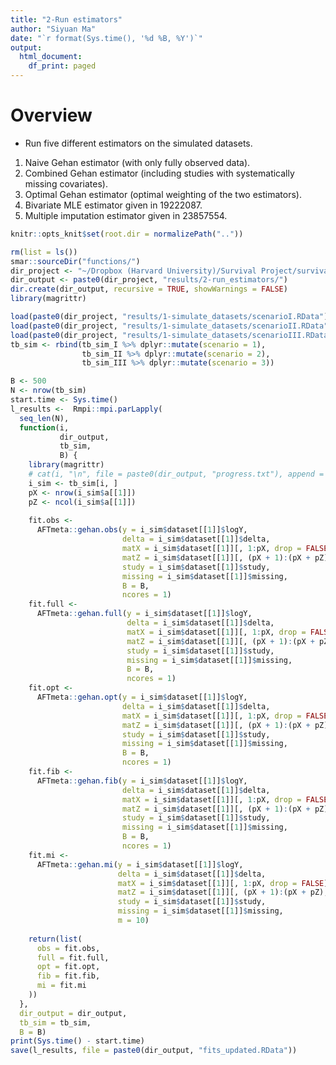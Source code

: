 ```yaml
---
title: "2-Run estimators"
author: "Siyuan Ma"
date: "`r format(Sys.time(), '%d %B, %Y')`"
output:
  html_document:
    df_print: paged
---
```

# Overview
- Run five different estimators on the simulated datasets.
1. Naive Gehan estimator (with only fully observed data).
2. Combined Gehan estimator (including studies with systematically missing covariates).
3. Optimal Gehan estimator (optimal weighting of the two estimators).
4. Bivariate MLE estimator given in 19222087.
5. Multiple imputation estimator given in 23857554.
```r
knitr::opts_knit$set(root.dir = normalizePath(".."))
```
```r
rm(list = ls())
smar::sourceDir("functions/")
dir_project <- "~/Dropbox (Harvard University)/Survival Project/survival_paper/"
dir_output <- paste0(dir_project, "results/2-run_estimators/")
dir.create(dir_output, recursive = TRUE, showWarnings = FALSE)
library(magrittr)
```
```r
load(paste0(dir_project, "results/1-simulate_datasets/scenarioI.RData"))
load(paste0(dir_project, "results/1-simulate_datasets/scenarioII.RData"))
load(paste0(dir_project, "results/1-simulate_datasets/scenarioIII.RData"))
tb_sim <- rbind(tb_sim_I %>% dplyr::mutate(scenario = 1),
                tb_sim_II %>% dplyr::mutate(scenario = 2),
                tb_sim_III %>% dplyr::mutate(scenario = 3))
```
```r
B <- 500
N <- nrow(tb_sim)
start.time <- Sys.time()
l_results <-  Rmpi::mpi.parLapply(
  seq_len(N),
  function(i,
           dir_output,
           tb_sim,
           B) {
    library(magrittr)
    # cat(i, "\n", file = paste0(dir_output, "progress.txt"), append = TRUE)
    i_sim <- tb_sim[i, ]
    pX <- nrow(i_sim$a[[1]])
    pZ <- ncol(i_sim$a[[1]])
    
    fit.obs <-
      AFTmeta::gehan.obs(y = i_sim$dataset[[1]]$logY,
                         delta = i_sim$dataset[[1]]$delta,
                         matX = i_sim$dataset[[1]][, 1:pX, drop = FALSE] %>% as.matrix,
                         matZ = i_sim$dataset[[1]][, (pX + 1):(pX + pZ), drop = FALSE] %>% as.matrix,
                         study = i_sim$dataset[[1]]$study,
                         missing = i_sim$dataset[[1]]$missing,
                         B = B,
                         ncores = 1)
    fit.full <-
      AFTmeta::gehan.full(y = i_sim$dataset[[1]]$logY,
                          delta = i_sim$dataset[[1]]$delta,
                          matX = i_sim$dataset[[1]][, 1:pX, drop = FALSE] %>% as.matrix,
                          matZ = i_sim$dataset[[1]][, (pX + 1):(pX + pZ), drop = FALSE] %>% as.matrix,
                          study = i_sim$dataset[[1]]$study,
                          missing = i_sim$dataset[[1]]$missing,
                          B = B,
                          ncores = 1)
    fit.opt <-
      AFTmeta::gehan.opt(y = i_sim$dataset[[1]]$logY,
                         delta = i_sim$dataset[[1]]$delta,
                         matX = i_sim$dataset[[1]][, 1:pX, drop = FALSE] %>% as.matrix,
                         matZ = i_sim$dataset[[1]][, (pX + 1):(pX + pZ), drop = FALSE] %>% as.matrix,
                         study = i_sim$dataset[[1]]$study,
                         missing = i_sim$dataset[[1]]$missing,
                         B = B,
                         ncores = 1)
    fit.fib <- 
      AFTmeta::gehan.fib(y = i_sim$dataset[[1]]$logY,
                         delta = i_sim$dataset[[1]]$delta,
                         matX = i_sim$dataset[[1]][, 1:pX, drop = FALSE] %>% as.matrix,
                         matZ = i_sim$dataset[[1]][, (pX + 1):(pX + pZ), drop = FALSE] %>% as.matrix,
                         study = i_sim$dataset[[1]]$study,
                         missing = i_sim$dataset[[1]]$missing, 
                         B = B,
                         ncores = 1)
    fit.mi <-
      AFTmeta::gehan.mi(y = i_sim$dataset[[1]]$logY,
                        delta = i_sim$dataset[[1]]$delta,
                        matX = i_sim$dataset[[1]][, 1:pX, drop = FALSE] %>% as.matrix,
                        matZ = i_sim$dataset[[1]][, (pX + 1):(pX + pZ), drop = FALSE] %>% as.matrix,
                        study = i_sim$dataset[[1]]$study,
                        missing = i_sim$dataset[[1]]$missing,
                        m = 10)
    
    return(list(
      obs = fit.obs,
      full = fit.full,
      opt = fit.opt,
      fib = fit.fib,
      mi = fit.mi
    ))
  },
  dir_output = dir_output,
  tb_sim = tb_sim,
  B = B)
print(Sys.time() - start.time)
save(l_results, file = paste0(dir_output, "fits_updated.RData"))
```

